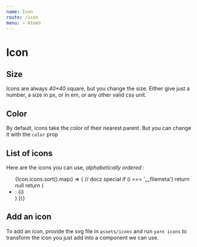 ```yaml
---
name: Icon
route: /icon
menu: ⚛️ Atoms
---
```



# Icon

<Playground>
  <Icon name="cog" />
</Playground>

## Size

Icons are always _40\*40_ square, but you change the size. Either give just a number, a size in px, or in em, or any other valid css unit.

<Playground>
  <Icon name="cog" size={60} />
</Playground>

## Color

By default, icons take the color of their nearest parent. But you can change it with the `color` prop

<Playground>
  <Icon name="cog" color="primary" />
</Playground>

## List of icons

Here are the icons you can use, _alphabetically ordered_ :

<ul>
  {Icon.icons.sort().map(i => {
    // docz special
    if (i === '__filemeta') return null
    return (
      <li key={i} style={{ marginBottom: 10 }}>
        <Icon size={20} name={i} key={i} />
        <span style={{ margin: '0 10px' }}>:</span>
        <span style={{ fontSize: '16px' }}>{i}</span>
      </li>
    )
  })}
</ul>

## Add an icon

To add an icon, provide the svg file in `assets/icons` and run `yarn icons` to transform the icon you just add into a component we can use.
